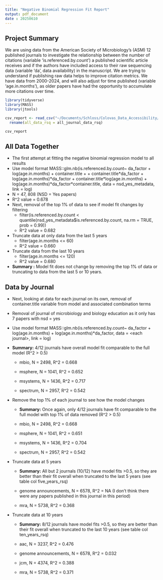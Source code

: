 ```yaml
---
title: "Negative Binomial Regression Fit Report"
output: pdf_document
date : 20250610 
---
```


## Project Summary 
We are using data from the American Society of Microbiology's (ASM) 12 published journals to investigate the relationship between the number of citations (variable 'is.referenced.by.count') a published scientific article receives and if the authors have included access to their raw sequencing data (variable 'da', data availability) in the manuscript. We are trying to understand if publishing raw data helps to improve citation metrics. We have data from 2000-2024, and will also adjust for time published (variable 'age.in.months'), as older papers have had the opportunity to accumulate more citations over time. 


```r
library(tidyverse)
library(MASS)
library(jtools)

csv_report <- read_csv("~/Documents/Schloss/Colovas_Data_Accessibility/Data/final/negative_binomial_models.csv") %>%  
  rename(all_data_rsq = all_journal_data_rsq)
```

```r
csv_report
```

## All Data Together

-   The first attempt at fitting the negative binomial regression model
    to all results
-   Use model format MASS::glm.nb(is.referenced.by.count\~ da_factor +
    log(age.in.months) + container.title + +
    container.title\*da_factor + log(age.in.months)\*da_factor +
    container.title\*log(age.in.months) +
    log(age.in.months)\*da_factor\*container.title, data =
    nsd_yes_metadata, link = log)
-   N = 47, 808 (NSD = Yes papers)
-   R\^2 value = 0.678
-   Next, removal of the top 1% of data to see if model fit changes by
    filtering
    -   filter(is.referenced.by.count \<
        quantile(nsd_yes_metadata\$is.referenced.by.count, na.rm = TRUE,
        prob = 0.99))
    -   R\^2 value = 0.682
-   Truncate data at only data from the last 5 years
    -   filter(age.in.months \<= 60)
    -   R\^2 value = 0.660
-   Truncate data from the last 10 years
    -   filter(age.in.months \<= 120)
    -   R\^2 value = 0.680
-   **Summary :** Model fit does not change by removing the top 1% of
    data or truncating to data from the last 5 or 10 years.

## Data by Journal

-   Next, looking at data for each journal on its own, removal of
    container.title variable from model and associated combination terms

-   Removal of journal of microbiology and biology education as it only
    has 7 papers with nsd = yes

-   Use model format MASS::glm.nb(is.referenced.by.count\~ da_factor +
    log(age.in.months) + log(age.in.months)\*da_factor, data = \<each
    journal\>, link = log)

-   **Summary:** 4/12 journals have overall model fit comparable to the
    full model (R\^2 \> 0.5)

    -   mbio, N = 2498, R\^2 = 0.668

    -   msphere, N = 1041, R\^2 = 0.652

    -   msystems, N = 1436, R\^2 = 0.717

    -   spectrum, N = 2957, R\^2 = 0.542

-   Remove the top 1% of each journal to see how the model changes

    -   **Summary:** Once again, only 4/12 journals have fit comparable
        to the full model with top 1% of data removed (R\^2 \> 0.5)

    -   mbio, N = 2498, R\^2 = 0.668

    -   msphere, N = 1041, R\^2 = 0.651

    -   msystems, N = 1436, R\^2 = 0.704

    -   spectrum, N = 2957, R\^2 = 0.542

-   Truncate data at 5 years

    -   **Summary:** All but 2 journals (10/12) have model fits \>0.5,
        so they are better than their fit overall when truncated to the
        last 5 years (see table col five_years_rsq)

    -   genome announcements, N = 6578, R\^2 = NA (I don't think there
        were any papers published in this journal in this period)

    -   mra, N = 5738, R\^2 = 0.368

-   Truncate data at 10 years

    -   **Summary:** 8/12 journals have model fits \>0.5, so they are
        better than their fit overall when truncated to the last 10
        years (see table col ten_years_rsq)

    -   aac, N = 3237, R\^2 = 0.476

    -   genome announcements, N = 6578, R\^2 = 0.032

    -   jcm, N = 4374, R\^2 = 0.388

    -   mra, N = 5738, R\^2 = 0.371
